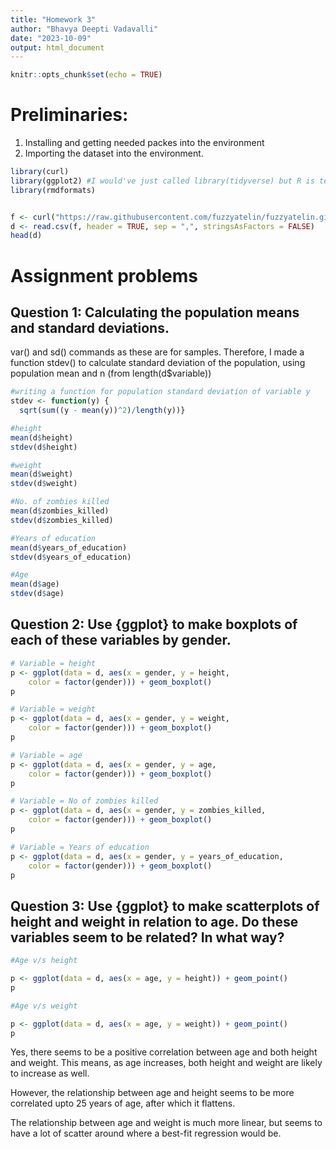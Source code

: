 ```yaml
---
title: "Homework 3"
author: "Bhavya Deepti Vadavalli"
date: "2023-10-09"
output: html_document
---
```


```r
knitr::opts_chunk$set(echo = TRUE)
```

# Preliminaries: 

1. Installing and getting needed packes into the environment 
2. Importing the dataset into the environment. 

```r
library(curl)
library(ggplot2) #I would've just called library(tidyverse) but R is telling me to update and I really don't want to. R updates terrify me.  
library(rmdformats)


f <- curl("https://raw.githubusercontent.com/fuzzyatelin/fuzzyatelin.github.io/master/AN588_Fall23/zombies.csv") #importing the zombies data set from Chris' github
d <- read.csv(f, header = TRUE, sep = ",", stringsAsFactors = FALSE)
head(d)
```

# Assignment problems

## Question 1: Calculating the population means and standard deviations. 

var() and sd() commands as these are for samples. 
Therefore, I made a function stdev() to calculate standard deviation of the population, using population mean and n (from length(d$variable))

```r

#writing a function for population standard deviation of variable y 
stdev <- function(y) {
  sqrt(sum((y - mean(y))^2)/length(y))}

#height
mean(d$height) 
stdev(d$height)

#weight
mean(d$weight) 
stdev(d$weight)

#No. of zombies killed
mean(d$zombies_killed) 
stdev(d$zombies_killed)

#Years of education
mean(d$years_of_education)
stdev(d$years_of_education)

#Age
mean(d$age)
stdev(d$age)
```
## Question 2: Use {ggplot} to make boxplots of each of these variables by gender.

```r

# Variable = height
p <- ggplot(data = d, aes(x = gender, y = height,
    color = factor(gender))) + geom_boxplot()
p

# Variable = weight
p <- ggplot(data = d, aes(x = gender, y = weight,
    color = factor(gender))) + geom_boxplot()
p

# Variable = age
p <- ggplot(data = d, aes(x = gender, y = age,
    color = factor(gender))) + geom_boxplot()
p

# Variable = No of zombies killed
p <- ggplot(data = d, aes(x = gender, y = zombies_killed,
    color = factor(gender))) + geom_boxplot()
p

# Variable = Years of education
p <- ggplot(data = d, aes(x = gender, y = years_of_education,
    color = factor(gender))) + geom_boxplot()
p
```

## Question 3: Use {ggplot} to make scatterplots of height and weight in relation to age. Do these variables seem to be related? In what way?

```r
#Age v/s height

p <- ggplot(data = d, aes(x = age, y = height)) + geom_point()
p

#Age v/s weight

p <- ggplot(data = d, aes(x = age, y = weight)) + geom_point()
p
```
Yes, there seems to be a positive correlation between age and both height and weight. This means, as age increases, both height and weight are likely to increase as well. 

However, the relationship between age and height seems to be more correlated upto 25 years of age, after which it flattens. 

The relationship between age and weight is much more linear, but seems to have a lot of scatter around where a best-fit regression would be. 
